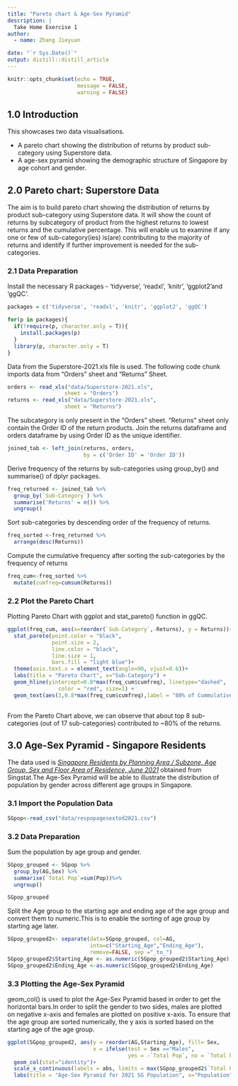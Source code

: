 ```yaml
---
title: "Pareto chart & Age-Sex Pyramid"
description: |
  Take Home Exercise 1
author:
  - name: Zhang Jieyuan

date: "`r Sys.Date()`"
output: distill::distill_article
---
```


```r
knitr::opts_chunk$set(echo = TRUE,
                      message = FALSE,
                      warning = FALSE)
```
## 1.0 Introduction
This showcases two data visualisations.

* A pareto chart showing the distribution of returns by product sub-category using Superstore data. 
* A age-sex pyramid showing the demographic structure of Singapore by age cohort and gender. 

## 2.0 Pareto chart: Superstore Data

The aim is to build pareto chart showing the distribution of returns by product sub-category using Superstore data. It will show the count of returns by subcategory of product from the highest returns to lowest returns and the cumulative percentage. This will enable us to examine if any one or few of sub-category(ies) is(are) contributing to the majority of returns and identify if further improvement is needed for the sub-categories.

### 2.1 Data Preparation

Install the necessary R packages - 'tidyverse', 'readxl', 'knitr', 'ggplot2'and 'ggQC'.

```r
packages = c('tidyverse', 'readxl', 'knitr', 'ggplot2', 'ggQC')

for(p in packages){
  if(!require(p, character.only = T)){
    install.packages(p)
  }
  library(p, character.only = T)
}

```
Data from the Superstore-2021.xls file is used. The following code chunk imports data from "Orders" sheet and "Returns" Sheet.

```r
orders <- read_xls("data/Superstore-2021.xls",
                  sheet = "Orders")
returns <- read_xls("data/Superstore-2021.xls",
                  sheet = "Returns")
```

The subcategory is only present in the "Orders" sheet. "Returns" sheet only contain the Order ID of the return products. Join the returns dataframe and orders dataframe by using Order ID as the unique identifier.

```r
joined_tab <- left_join(returns, orders,
                        by = c('Order ID' = 'Order ID'))
```


Derive frequency of the returns by sub-categories using group_by() and summarise() of dplyr packages.

```r
freq_returned <- joined_tab %>%
  group_by(`Sub-Category`) %>%
  summarise('Returns' = n()) %>%
  ungroup()
```

Sort sub-categories by descending order of the frequency of returns.

```r
freq_sorted <-freq_returned %>%
  arrange(desc(Returns))

```

Compute the cumulative frequency after sorting the sub-categories by the frequency of returns

```r
freq_cum<-freq_sorted %>%
  mutate(cumfreq=cumsum(Returns))

```

### 2.2 Plot the Pareto Chart
Plotting Pareto Chart with ggplot and stat_pareto() function in ggQC.

```r
ggplot(freq_cum, aes(x=reorder(`Sub-Category`,-Returns), y = Returns))+
  stat_pareto(point.color = "black",
              point.size = 2,
              line.color = "black",
              line.size = 1,
              bars.fill = "light blue")+
  theme(axis.text.x = element_text(angle=90, vjust=0.6))+
  labs(title = "Pareto Chart", x="Sub-Category") +
  geom_hline(yintercept=0.8*max(freq_cum$cumfreq), linetype="dashed", 
                color = "red", size=1) +
  geom_text(aes(3,0.8*max(freq_cum$cumfreq),label = "80% of Cummulative %", vjust = -1))
  
```
From the Pareto Chart above, we can observe that about top 8 sub-categories (out of 17 sub-categories) contributed to ~80% of the returns.

## 3.0 Age-Sex Pyramid - Singapore Residents

The data used is *[Singapore Residents by Planning Area / Subzone, Age Group, Sex and Floor Area of Residence, June 2021](https://www.singstat.gov.sg/find-data/search-by-theme/population/geographic-distribution/latest-data)* obtained from Singstat.The Age-Sex Pyramid will be able to illustrate the distribution of population by gender across different age groups in Singapore.

### 3.1 Import the Population Data

```r
SGpop<-read_csv("data/respopagesextod2021.csv")
```

### 3.2 Data Preparation

Sum the population by age group and gender.

```r
SGpop_grouped <- SGpop %>%
  group_by(AG,Sex) %>%
  summarise(`Total Pop`=sum(Pop))%>%
  ungroup()

SGpop_grouped
```
Split the Age group to the starting age and ending age of the age group and convert them to numeric.This is to enable the sorting of age group by starting age later.

```r
SGpop_grouped2<- separate(data=SGpop_grouped, col=AG, 
                          into=c("Starting_Age","Ending_Age"), 
                          remove=FALSE, sep ="_to_") 
SGpop_grouped2$Starting_Age <- as.numeric(SGpop_grouped2$Starting_Age)
SGpop_grouped2$Ending_Age <-as.numeric(SGpop_grouped2$Ending_Age)

```

### 3.3 Plotting the Age-Sex Pyramid

geom_col() is used to plot the Age-Sex Pyramid based in order to get the horizontal bars.In order to split the gender to two sides, males are plotted on negative x-axis and females are plotted on positive x-axis. To ensure that the age group are sorted numerically, the y axis is sorted based on the starting age of the age group.

```r
ggplot(SGpop_grouped2, aes(y = reorder(AG,Starting_Age), fill= Sex, 
                           x = ifelse(test = Sex =="Males",
                                      yes = -`Total Pop`, no = `Total Pop`)))+
  geom_col(stat="identity")+
  scale_x_continuous(labels = abs, limits = max(SGpop_grouped2$`Total Pop`) * c(-1,1)) + 
  labs(title = "Age-Sex Pyramid for 2021 SG Population", x="Population", y ="Age Group")
  
 
```